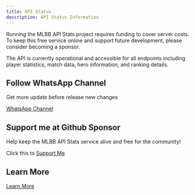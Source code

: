 ```yaml
---
title: API Status
description: API Status Information
---
```


Running the MLBB API Stats project requires funding to cover server costs. To keep this free service online and support future development, please consider becoming a sponsor.

<Note title="Notice" type="success">
The API is currently operational and accessible for all endpoints including player statistics, match data, hero information, and ranking details.
</Note>

## Follow WhatsApp Channel

Get more update before release new changes

[WhatsApp Channel](https://whatsapp.com/channel/0029VbBQnBf5a241SygI5Y3o)

## Support me at Github Sponsor

Help keep the MLBB API Stats service alive and free for the community!

Click this to [Support Me](https://github.com/sponsors/ridwaanhall)

## Learn More

[Learn More](https://ridwaanhall.com/blog/how-usage-monitoring-sustains-mlbb-stats-and-api-pddikti/)